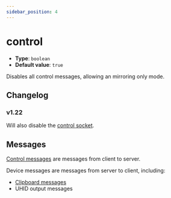 ```yaml
---
sidebar_position: 4
---
```


# control

* **Type**: `boolean`
* **Default value**: `true`

Disables all control messages, allowing an mirroring only mode.

## Changelog

### v1.22

Will also disable the [control socket](../connect-server.mdx#sockets).

## Messages

[Control messages](../control/index.mdx) are messages from client to server.

Device messages are messages from server to client, including:

* [Clipboard messages](../start-server.mdx#clipboard-stream)
* UHID output messages
